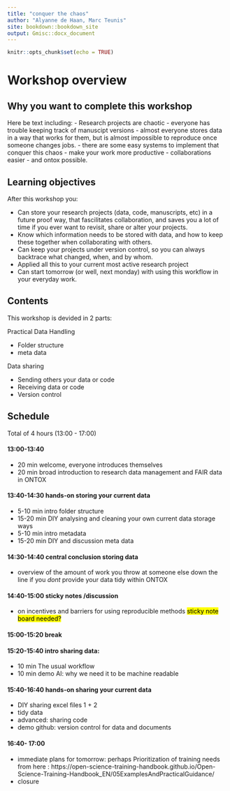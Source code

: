 ```yaml
---
title: "conquer the chaos"
author: "Alyanne de Haan, Marc Teunis"
site: bookdown::bookdown_site
output: Gmisc::docx_document
---
```


```r
knitr::opts_chunk$set(echo = TRUE)

```

# Workshop overview

## Why you want to complete this workshop

Here be text including:
 - Research projects are chaotic
 - everyone has trouble keeping track of manuscipt versions
 - almost everyone stores data in a way that works for them, but is almost impossible to reproduce once someone changes jobs.
 - there are some easy systems to implement that conquer this chaos
 - make your work more productive
 - collaborations easier
 - and ontox possible.


## Learning objectives

After this workshop you:

 - Can store your research projects (data, code, manuscripts, etc) in a future proof way, that fascilitates collaboration, and saves you a lot of time if you ever want to revisit, share or alter your projects. 
 - Know which information needs to be stored with data, and how to keep these together when collaborating with others.
 - Can keep your projects under version control, so you can always backtrace what changed, when, and by whom.
 - Applied all this to your current most active research project
 - Can start tomorrow (or well, next monday) with using this workflow in your everyday work.

## Contents 

This workshop is devided in 2 parts: 

Practical Data Handling

 - Folder structure
 - meta data
 
Data sharing

 - Sending others your data or code 
 - Receiving data or code
 - Version control 

## Schedule 

Total of 4 hours (13:00 - 17:00) 

#### 13:00-13:40
 - 20 min welcome, everyone introduces themselves
 - 20 min broad introduction to research data management and FAIR data in ONTOX

#### 13:40-14:30 hands-on storing your current data 
 - 5-10 min intro folder structure
 - 15-20 min DIY analysing and cleaning your own current data storage ways
 - 5-10 min intro metadata
 - 15-20 min DIY and discussion meta data

#### 14:30-14:40 central conclusion storing data
 - overview of the amount of work you throw at someone else down the line if you _dont_ provide your data tidy within ONTOX

#### 14:40-15:00 sticky notes /discussion
 - on incentives and barriers for using reproducible methods <mark>sticky note board needed? </mark> 

#### 15:00-15:20 break

#### 15:20-15:40  intro sharing data: 
  - 10 min The usual workflow
  - 10 min demo AI: why we need it to be machine readable

#### 15:40-16:40  hands-on sharing your current data
 - DIY sharing excel files 1 + 2
 - tidy data
 - advanced: sharing code
 - demo github: version control for data and documents


#### 16:40- 17:00
 - immediate plans for tomorrow: perhaps Prioritization of training needs from here : https://open-science-training-handbook.github.io/Open-Science-Training-Handbook_EN/05ExamplesAndPracticalGuidance/
 - closure


